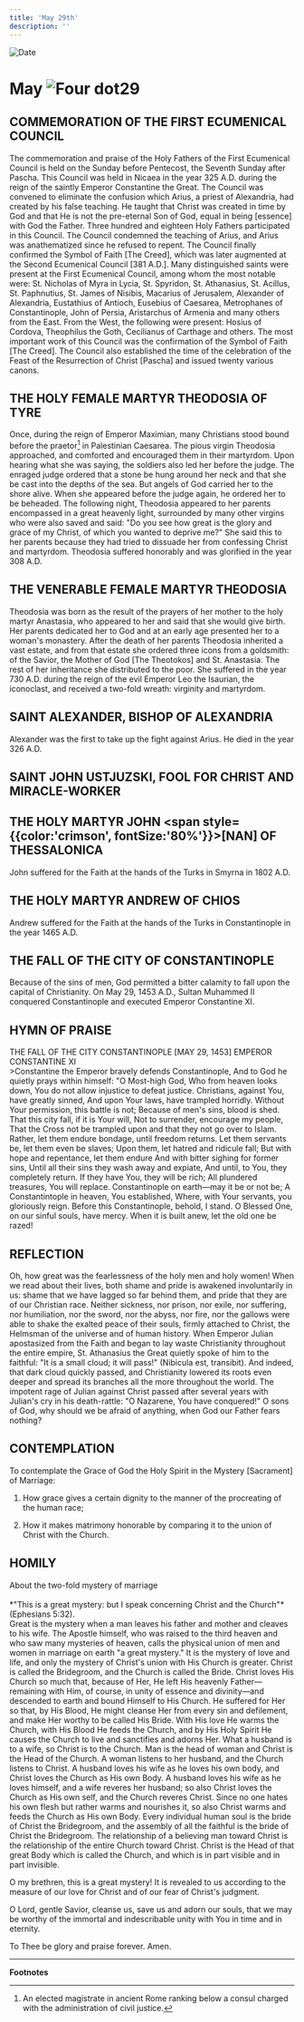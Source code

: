 ```yaml
---
title: 'May 29th'
description: ''
---
```


<RunningHead />
<Image src="/title-imprint.png" height={68} width={50} alt="Date" className="title-imprint"/>

# <div id="date">May <Image className="four-dot" src="/four-dot.png" height={15} width={15} alt="Four dot" />29</div>

## COMMEMORATION OF THE FIRST ECUMENICAL COUNCIL

The commemoration and praise of the Holy Fathers of the First Ecumenical Council is held on the Sunday before Pentecost, the Seventh Sunday after Pascha. This Council was held in Nicaea in the year 325 A.D. during the reign of the saintly Emperor Constantine the Great. The Council was convened to eliminate the confusion which Arius, a priest of Alexandria, had created by his false teaching. He taught that Christ was created in time by God and that He is not the pre-eternal Son of God, equal in being [essence] with God the Father. Three hundred and eighteen Holy Fathers participated in this Council. The Council condemned the teaching of Arius, and Arius was anathematized since he refused to repent. The Council finally confirmed the Symbol of Faith [The Creed], which was later augmented at the Second Ecumenical Council [381 A.D.]. Many distinguished saints were present at the First Ecumenical Council, among whom the most notable were: St. Nicholas of Myra in Lycia, St. Spyridon, St. Athanasius, St. Acillus, St. Paphnutius, St. James of Nisibis, Macarius of Jerusalem, Alexander of Alexandria, Eustathius of Antioch, Eusebius of Caesarea, Metrophanes of Constantinople, John of Persia, Aristarchus of Armenia and many others from the East. From the West, the following were present: Hosius of Cordova, Theophilus the Goth, Cecilianus of Carthage and others. The most important work of this Council was the confirmation of the Symbol of Faith [The Creed]. The Council also established the time of the celebration of the Feast of the Resurrection of Christ [Pascha] and issued twenty various canons.

## THE HOLY FEMALE MARTYR THEODOSIA OF TYRE

Once, during the reign of Emperor Maximian, many Christians stood bound before the praetor[^1] in Palestinian Caesarea. The pious virgin Theodosia approached, and comforted and encouraged them in their martyrdom. Upon hearing what she was saying, the soldiers also led her before the judge. The enraged judge ordered that a stone be hung around her neck and that she be cast into the depths of the sea. But angels of God carried her to the shore alive. When she appeared before the judge again, he ordered her to be beheaded. The following night, Theodosia appeared to her parents encompassed in a great heavenly light, surrounded by many other virgins who were also saved and said: "Do you see how great is the glory and grace of my Christ, of which you wanted to deprive me?" She said this to her parents because they had tried to dissuade her from confessing Christ and martyrdom. Theodosia suffered honorably and was glorified in the year 308 A.D.

## THE VENERABLE FEMALE MARTYR THEODOSIA

Theodosia was born as the result of the prayers of her mother to the holy martyr Anastasia, who appeared to her and said that she would give birth. Her parents dedicated her to God and at an early age presented her to a woman's monastery. After the death of her parents Theodosia inherited a vast estate, and from that estate she ordered three icons from a goldsmith: of the Savior, the Mother of God [The Theotokos] and St. Anastasia. The rest of her inheritance she distributed to the poor. She suffered in the year 730 A.D. during the reign of the evil Emperor Leo the Isaurian, the iconoclast, and received a two-fold wreath: virginity and martyrdom.

## SAINT ALEXANDER, BISHOP OF ALEXANDRIA

Alexander was the first to take up the fight against Arius. He died in the year 326 A.D.

## SAINT JOHN USTJUZSKI, FOOL FOR CHRIST AND MIRACLE-WORKER

## THE HOLY MARTYR JOHN <span style={{color:'crimson', fontSize:'80%'}}>[NAN]</span> OF THESSALONICA

John suffered for the Faith at the hands of the Turks in Smyrna in 1802 A.D.

## THE HOLY MARTYR ANDREW OF CHIOS

Andrew suffered for the Faith at the hands of the Turks in Constantinople in the year 1465 A.D.

## THE FALL OF THE CITY OF CONSTANTINOPLE

Because of the sins of men, God permitted a bitter calamity to fall upon the capital of Christianity. On May 29, 1453 A.D., Sultan Muhammed II conquered Constantinople and executed Emperor Constantine XI.


## HYMN OF PRAISE
<div style={{textAlign:'center', color:'crimson', fontWeight:'bold'}}>
THE FALL OF THE CITY CONSTANTINOPLE [MAY 29, 1453]
EMPEROR CONSTANTINE XI
</div>
>Constantine the Emperor bravely defends Constantinople,  
And to God he quietly prays within himself:  
"O Most-high God, Who from heaven looks down,  
You do not allow injustice to defeat justice.  
Christians, against You, have greatly sinned,  
And upon Your laws, have trampled horridly.  
Without Your permission, this battle is not;  
Because of men's sins, blood is shed.  
That this city fall, if it is Your will,  
Not to surrender, encourage my people,  
That the Cross not be trampled upon and that they not go over to Islam.  
Rather, let them endure bondage, until freedom returns.  
Let them servants be, let them even be slaves;  
Upon them, let hatred and ridicule fall;  
But with hope and repentance, let them endure  
And with bitter sighing for former sins,  
Until all their sins they wash away and expiate,  
And until, to You, they completely return.  
If they have You, they will be rich;  
All plundered treasures, You will replace.  
Constantinople on earth—may it be or not be;  
A Constantintople in heaven, You established,  
Where, with Your servants, you gloriously reign.  
Before this Constantinople, behold, I stand.  
O Blessed One, on our sinful souls, have mercy.  
When it is built anew, let the old one be razed!  


## REFLECTION

Oh, how great was the fearlessness of the holy men and holy women! When we read about their lives, both shame and pride is awakened involuntarily in us: shame that we have lagged so far behind them, and pride that they are of our Christian race. Neither sickness, nor prison, nor exile, nor suffering, nor humiliation, nor the sword, nor the abyss, nor fire, nor the gallows were able to shake the exalted peace of their souls, firmly attached to Christ, the Helmsman of the universe and of human history. When Emperor Julian apostasized from the Faith and began to lay waste Christianity throughout the entire empire, St. Athanasius the Great quietly spoke of him to the faithful: "It is a small cloud; it will pass!" (Nibicula est, transibit). And indeed, that dark cloud quickly passed, and Christianity lowered its roots even deeper and spread its branches all the more throughout the world. The impotent rage of Julian against Christ passed after several years with Julian's cry in his death-rattle: "O Nazarene, You have conquered!" O sons of God, why should we be afraid of anything, when God our Father fears nothing?


## CONTEMPLATION
 
To contemplate the Grace of God the Holy Spirit in the Mystery [Sacrament] of Marriage:

1. How grace gives a certain dignity to the manner of the procreating of the human race;

2. How it makes matrimony honorable by comparing it to the union of Christ with the Church.


## HOMILY
<div style={{textAlign:'center', color:'crimson', fontWeight:'bold'}}>
About the two-fold mystery of marriage
</div><br />
<div style={{textAlign:'right'}}>
*"This is a great mystery: but I speak concerning Christ and the Church"* (Ephesians 5:32).
</div>
Great is the mystery when a man leaves his father and mother and cleaves to his wife. The Apostle himself, who was raised to the third heaven and who saw many mysteries of heaven, calls the physical union of men and women in marriage on earth "a great mystery." It is the mystery of love and life, and only the mystery of Christ's union with His Church is greater. Christ is called the Bridegroom, and the Church is called the Bride. Christ loves His Church so much that, because of Her, He left His heavenly Father—remaining with Him, of course, in unity of essence and divinity—and descended to earth and bound Himself to His Church. He suffered for Her so that, by His Blood, He might cleanse Her from every sin and defilement, and make Her worthy to be called His Bride. With His love He warms the Church, with His Blood He feeds the Church, and by His Holy Spirit He causes the Church to live and sanctifies and adorns Her. What a husband is to a wife, so Christ is to the Church. Man is the head of woman and Christ is the Head of the Church. A woman listens to her husband, and the Church listens to Christ. A husband loves his wife as he loves his own body, and Christ loves the Church as His own Body. A husband loves his wife as he loves himself, and a wife reveres her husband; so also Christ loves the Church as His own self, and the Church reveres Christ. Since no one hates his own flesh but rather warms and nourishes it, so also Christ warms and feeds the Church as His own Body. Every individual human soul is the bride of Christ the Bridegroom, and the assembly of all the faithful is the bride of Christ the Bridegroom. The relationship of a believing man toward Christ is the relationship of the entire Church toward Christ. Christ is the Head of that great Body which is called the Church, and which is in part visible and in part invisible.

O my brethren, this is a great mystery! It is revealed to us according to the measure of our love for Christ and of our fear of Christ's judgment.

O Lord, gentle Savior, cleanse us, save us and adorn our souls, that we may be worthy of the immortal and indescribable unity with You in time and in eternity.

To Thee be glory and praise forever. Amen.

---
**Footnotes**

[^1]: An elected magistrate in ancient Rome ranking below a consul charged with the administration of civil justice.